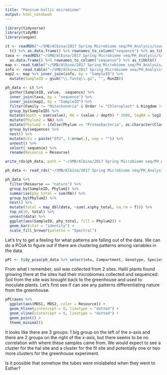 ```yaml
---
title: "Panicum hallii microbiome"
output: html_notebook
---
```


```r
library(tidyverse)
library(tidyMB)
library(vegan)
```

```r
ct <- readRDS("~/SMB/Albina/2017 Spring Microbiome seq/PH_Analysis/count_table.rds") %>% 
  t() %>% as.data.frame() %>% rownames_to_column("sequence") %>% as_tibble()
taxa <- readRDS("~/SMB/Albina/2017 Spring Microbiome seq/PH_Analysis/taxa.rds") %>% 
  as.data.frame() %>% rownames_to_column("sequence") %>% as_tibble()
map <- read.table("~/SMB/Albina/2017 Spring Microbiome seq/PH_Analysis/ph.map", header = T, sep = "\t")
info <- read.table("~/SMB/Albina/2017 Spring Microbiome seq/PH_Analysis/map.txt", header = T)
map2 <- map %>% inner_join(info, by = "SampleID") %>% 
  mutate(SampleID = gsub("\\.fastq\\.gz", "", RunID))
```

```r
ph_data <- ct %>% 
  gather(SampleID, value, -sequence) %>% 
  inner_join(taxa, by = "sequence") %>% 
  inner_join(map2, by = "SampleID") %>% 
  filter(Family != "Mitochondria" & Order != "Chloroplast" & Kingdom != "Eukaryota") %>% 
  group_by(SampleID) %>% 
  mutate(depth = sum(value), RA = (value / depth) * 1000, logRA = log2(RA + 1)) %>% 
  mutate(Phylum2 = NA) %>% 
  mutate(Phylum2 = ifelse(Phylum == "Proteobacteria", as.character(Class), as.character(Phylum))) %>% 
  group_by(sequence) %>% 
  nest() %>% 
  mutate(otu = paste("OTU", 1:nrow(.), sep = "")) %>% 
  unnest() %>% 
  select(-sequence) %>% 
  rename(Resource = Resourse)

write_rds(ph_data, path = "~/SMB/Albina/2017 Spring Microbiome seq/PH_Analysis/ph_data.rds")

ph_data <- read_rds("~/SMB/Albina/2017 Spring Microbiome seq/PH_Analysis/ph_data.rds")
```


```r
ph_data %>% 
  filter(Resourse == "nature") %>% 
  group_by(SampleID, Phylum2) %>% 
  summarise(phy_total = sum(RA)) %>% 
  group_by(Phylum2) %>% 
  nest() %>% 
  mutate(total = map_dbl(data, ~sum(.x$phy_total, na.rm = T))) %>% 
  top_n(10, total) %>% 
  unnest(data) %>% 
  ggplot(aes(SampleID, phy_total, fill = Phylum2)) +
  geom_bar(stat = "identity") +
  scale_fill_brewer(palette = "Spectral")
```

Let's try to get a feeling for what patterns are falling out of the data. We can do a PCoA to figure out if there are clustering patterns among variables in the data. 

```r
pPC <- tidy_pcoa(ph_data %>% select(otu, Compartment, Genotype, Species, SampleID, Trt, logRA, Resource, Intensity), otus = "otu", keep_loadings = T, value = "logRA")
```
From what I remember, soil was collected from 2 sites. Hallii plants found growing there at the sites had their microbiomes collected and sequenced. Soil from the site was brought back to the greenhouse and used to inoculate plants. Let's first see if can see any patterns differentiating nature from the greenhouse.

```r
pPC$axes %>% 
  ggplot(aes(MDS1, MDS2, color = Resource)) +
  geom_hline(yintercept = 0, linetype = "dotted") +
  geom_vline(xintercept = 0, linetype = "dotted") +
  geom_point() +
  theme_minimal()

```

It looks like there are 3 groups: 1 big group on the left of the x-axis and there are 2 groups on the right of the x-axis, but there seems to be no correlation with where these samples came from. We would expect to see a cluster for the hal site and a cluster for the fil site and potentially one or two more clusters for the greenhouse experiment. 

Is it possible that somehow the tubes were mislabeled when they went to Esther?